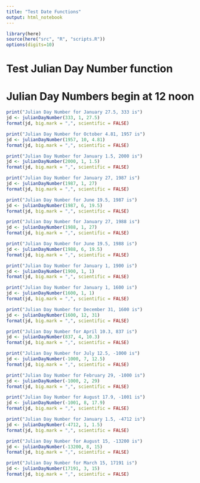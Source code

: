 ```yaml
---
title: "Test Date Functions"
output: html_notebook
---
```


```r
library(here)
source(here("src", "R", "scripts.R"))
options(digits=10)
```

# Test Julian Day Number function
# Julian Day Numbers begin at 12 noon
```r
print("Julian Day Number for January 27.5, 333 is")
jd <- julianDayNumber(333, 1, 27.5)
format(jd, big.mark = ",", scientific = FALSE)
```

```r
print("Julian Day Number for October 4.81, 1957 is")
jd <- julianDayNumber(1957, 10, 4.81)
format(jd, big.mark = ",", scientific = FALSE)
```
```r
print("Julian Day Number for January 1.5, 2000 is")
jd <- julianDayNumber(2000, 1, 1.5)
format(jd, big.mark = ",", scientific = FALSE)
```

```r
print("Julian Day Number for January 27, 1987 is")
jd <- julianDayNumber(1987, 1, 27)
format(jd, big.mark = ",", scientific = FALSE)
```

```r
print("Julian Day Number for June 19.5, 1987 is")
jd <- julianDayNumber(1987, 6, 19.5)
format(jd, big.mark = ",", scientific = FALSE)
```

```r
print("Julian Day Number for January 27, 1988 is")
jd <- julianDayNumber(1988, 1, 27)
format(jd, big.mark = ",", scientific = FALSE)
```

```r
print("Julian Day Number for June 19.5, 1988 is")
jd <- julianDayNumber(1988, 6, 19.5)
format(jd, big.mark = ",", scientific = FALSE)
```

```r
print("Julian Day Number for January 1, 1900 is")
jd <- julianDayNumber(1900, 1, 1)
format(jd, big.mark = ",", scientific = FALSE)
```

```r
print("Julian Day Number for January 1, 1600 is")
jd <- julianDayNumber(1600, 1, 1)
format(jd, big.mark = ",", scientific = FALSE)
```

```r
print("Julian Day Number for December 31, 1600 is")
jd <- julianDayNumber(1600, 12, 31)
format(jd, big.mark = ",", scientific = FALSE)
```

```r
print("Julian Day Number for April 10.3, 837 is")
jd <- julianDayNumber(837, 4, 10.3)
format(jd, big.mark = ",", scientific = FALSE)
```

```r
print("Julian Day Number for July 12.5, -1000 is")
jd <- julianDayNumber(-1000, 7, 12.5)
format(jd, big.mark = ",", scientific = FALSE)
```

```r
print("Julian Day Number for February 29, -1000 is")
jd <- julianDayNumber(-1000, 2, 29)
format(jd, big.mark = ",", scientific = FALSE)
```

```r
print("Julian Day Number for August 17.9, -1001 is")
jd <- julianDayNumber(-1001, 8, 17.9)
format(jd, big.mark = ",", scientific = FALSE)
```

```r
print("Julian Day Number for January 1.5, -4712 is")
jd <- julianDayNumber(-4712, 1, 1.5)
format(jd, big.mark = ",", scientific = FALSE)
```

```r
print("Julian Day Number for August 15, -13200 is")
jd <- julianDayNumber(-13200, 8, 15)
format(jd, big.mark = ",", scientific = FALSE)
```

```r
print("Julian Day Number for March 15, 17191 is")
jd <- julianDayNumber(17191, 3, 15)
format(jd, big.mark = ",", scientific = FALSE)
```

